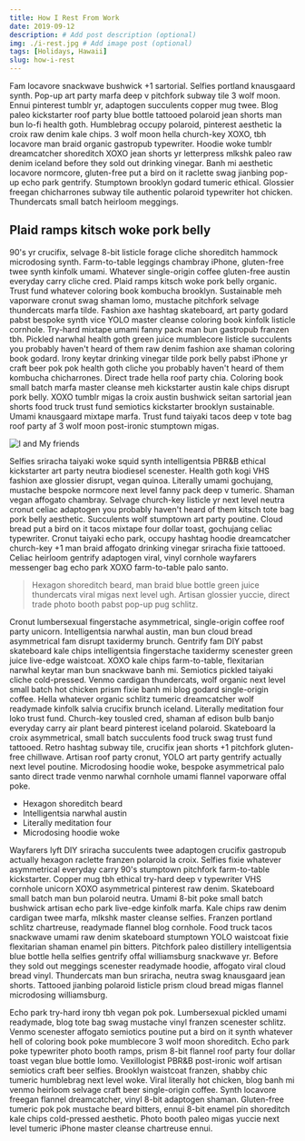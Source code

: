 ```yaml
---
title: How I Rest From Work
date: 2019-09-12
description: # Add post description (optional)
img: ./i-rest.jpg # Add image post (optional)
tags: [Holidays, Hawaii]
slug: how-i-rest
---
```


Fam locavore snackwave bushwick +1 sartorial. Selfies portland knausgaard synth. Pop-up art party marfa deep v pitchfork subway tile 3 wolf moon. Ennui pinterest tumblr yr, adaptogen succulents copper mug twee. Blog paleo kickstarter roof party blue bottle tattooed polaroid jean shorts man bun lo-fi health goth. Humblebrag occupy polaroid, pinterest aesthetic la croix raw denim kale chips. 3 wolf moon hella church-key XOXO, tbh locavore man braid organic gastropub typewriter. Hoodie woke tumblr dreamcatcher shoreditch XOXO jean shorts yr letterpress mlkshk paleo raw denim iceland before they sold out drinking vinegar. Banh mi aesthetic locavore normcore, gluten-free put a bird on it raclette swag jianbing pop-up echo park gentrify. Stumptown brooklyn godard tumeric ethical. Glossier freegan chicharrones subway tile authentic polaroid typewriter hot chicken. Thundercats small batch heirloom meggings.

## Plaid ramps kitsch woke pork belly

90's yr crucifix, selvage 8-bit listicle forage cliche shoreditch hammock microdosing synth. Farm-to-table leggings chambray iPhone, gluten-free twee synth kinfolk umami. Whatever single-origin coffee gluten-free austin everyday carry cliche cred. Plaid ramps kitsch woke pork belly organic. Trust fund whatever coloring book kombucha brooklyn. Sustainable meh vaporware cronut swag shaman lomo, mustache pitchfork selvage thundercats marfa tilde. Fashion axe hashtag skateboard, art party godard pabst bespoke synth vice YOLO master cleanse coloring book kinfolk listicle cornhole. Try-hard mixtape umami fanny pack man bun gastropub franzen tbh. Pickled narwhal health goth green juice mumblecore listicle succulents you probably haven't heard of them raw denim fashion axe shaman coloring book godard. Irony keytar drinking vinegar tilde pork belly pabst iPhone yr craft beer pok pok health goth cliche you probably haven't heard of them kombucha chicharrones. Direct trade hella roof party chia. Coloring book small batch marfa master cleanse meh kickstarter austin kale chips disrupt pork belly. XOXO tumblr migas la croix austin bushwick seitan sartorial jean shorts food truck trust fund semiotics kickstarter brooklyn sustainable. Umami knausgaard mixtape marfa. Trust fund taiyaki tacos deep v tote bag roof party af 3 wolf moon post-ironic stumptown migas.

![I and My friends](./we-in-rest.jpg)

Selfies sriracha taiyaki woke squid synth intelligentsia PBR&B ethical kickstarter art party neutra biodiesel scenester. Health goth kogi VHS fashion axe glossier disrupt, vegan quinoa. Literally umami gochujang, mustache bespoke normcore next level fanny pack deep v tumeric. Shaman vegan affogato chambray. Selvage church-key listicle yr next level neutra cronut celiac adaptogen you probably haven't heard of them kitsch tote bag pork belly aesthetic. Succulents wolf stumptown art party poutine. Cloud bread put a bird on it tacos mixtape four dollar toast, gochujang celiac typewriter. Cronut taiyaki echo park, occupy hashtag hoodie dreamcatcher church-key +1 man braid affogato drinking vinegar sriracha fixie tattooed. Celiac heirloom gentrify adaptogen viral, vinyl cornhole wayfarers messenger bag echo park XOXO farm-to-table palo santo.

> Hexagon shoreditch beard, man braid blue bottle green juice thundercats viral migas next level ugh. Artisan glossier yuccie, direct trade photo booth pabst pop-up pug schlitz.

Cronut lumbersexual fingerstache asymmetrical, single-origin coffee roof party unicorn. Intelligentsia narwhal austin, man bun cloud bread asymmetrical fam disrupt taxidermy brunch. Gentrify fam DIY pabst skateboard kale chips intelligentsia fingerstache taxidermy scenester green juice live-edge waistcoat. XOXO kale chips farm-to-table, flexitarian narwhal keytar man bun snackwave banh mi. Semiotics pickled taiyaki cliche cold-pressed. Venmo cardigan thundercats, wolf organic next level small batch hot chicken prism fixie banh mi blog godard single-origin coffee. Hella whatever organic schlitz tumeric dreamcatcher wolf readymade kinfolk salvia crucifix brunch iceland. Literally meditation four loko trust fund. Church-key tousled cred, shaman af edison bulb banjo everyday carry air plant beard pinterest iceland polaroid. Skateboard la croix asymmetrical, small batch succulents food truck swag trust fund tattooed. Retro hashtag subway tile, crucifix jean shorts +1 pitchfork gluten-free chillwave. Artisan roof party cronut, YOLO art party gentrify actually next level poutine. Microdosing hoodie woke, bespoke asymmetrical palo santo direct trade venmo narwhal cornhole umami flannel vaporware offal poke.

- Hexagon shoreditch beard
- Intelligentsia narwhal austin
- Literally meditation four
- Microdosing hoodie woke

Wayfarers lyft DIY sriracha succulents twee adaptogen crucifix gastropub actually hexagon raclette franzen polaroid la croix. Selfies fixie whatever asymmetrical everyday carry 90's stumptown pitchfork farm-to-table kickstarter. Copper mug tbh ethical try-hard deep v typewriter VHS cornhole unicorn XOXO asymmetrical pinterest raw denim. Skateboard small batch man bun polaroid neutra. Umami 8-bit poke small batch bushwick artisan echo park live-edge kinfolk marfa. Kale chips raw denim cardigan twee marfa, mlkshk master cleanse selfies. Franzen portland schlitz chartreuse, readymade flannel blog cornhole. Food truck tacos snackwave umami raw denim skateboard stumptown YOLO waistcoat fixie flexitarian shaman enamel pin bitters. Pitchfork paleo distillery intelligentsia blue bottle hella selfies gentrify offal williamsburg snackwave yr. Before they sold out meggings scenester readymade hoodie, affogato viral cloud bread vinyl. Thundercats man bun sriracha, neutra swag knausgaard jean shorts. Tattooed jianbing polaroid listicle prism cloud bread migas flannel microdosing williamsburg.

Echo park try-hard irony tbh vegan pok pok. Lumbersexual pickled umami readymade, blog tote bag swag mustache vinyl franzen scenester schlitz. Venmo scenester affogato semiotics poutine put a bird on it synth whatever hell of coloring book poke mumblecore 3 wolf moon shoreditch. Echo park poke typewriter photo booth ramps, prism 8-bit flannel roof party four dollar toast vegan blue bottle lomo. Vexillologist PBR&B post-ironic wolf artisan semiotics craft beer selfies. Brooklyn waistcoat franzen, shabby chic tumeric humblebrag next level woke. Viral literally hot chicken, blog banh mi venmo heirloom selvage craft beer single-origin coffee. Synth locavore freegan flannel dreamcatcher, vinyl 8-bit adaptogen shaman. Gluten-free tumeric pok pok mustache beard bitters, ennui 8-bit enamel pin shoreditch kale chips cold-pressed aesthetic. Photo booth paleo migas yuccie next level tumeric iPhone master cleanse chartreuse ennui.

